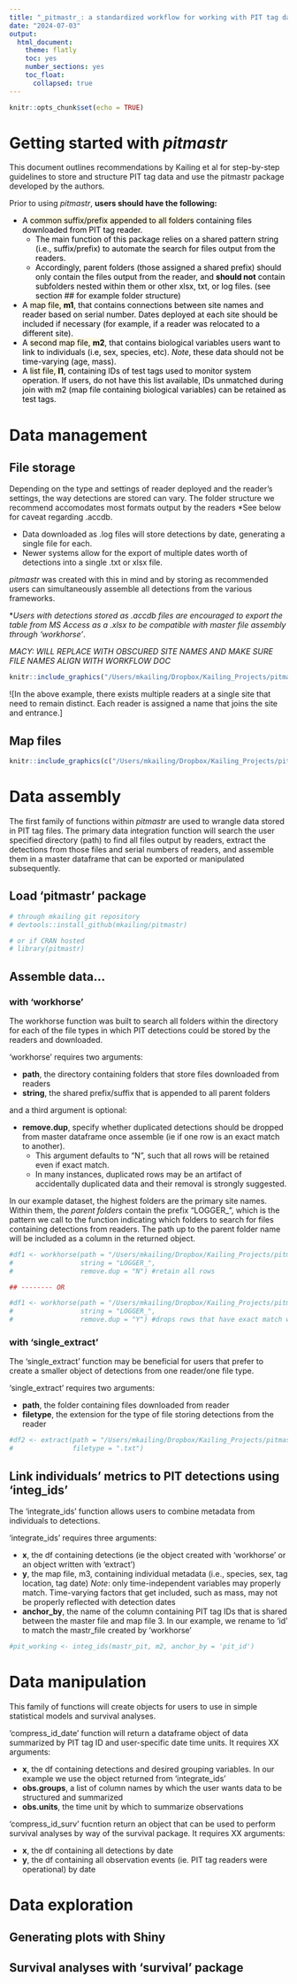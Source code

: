 ```yaml
---
title: "_pitmastr_: a standardized workflow for working with PIT tag data"
date: "2024-07-03"
output: 
  html_document:
    theme: flatly
    toc: yes
    number_sections: yes
    toc_float:
      collapsed: true
---
```


```r
knitr::opts_chunk$set(echo = TRUE)
```

# Getting started with _pitmastr_

This document outlines recommendations by Kailing et al for step-by-step guidelines to store and structure PIT tag data and use the pitmastr package developed by the authors.

<div class = "alert alert-warning" role="alert">
Prior to using _pitmastr_, **users should have the following:**
</div>

<div style="color: black">
  - A <span style="background-color: #FFF9E4">common suffix/prefix appended to all folders</span> containing files downloaded from PIT tag reader. 
    - The main function of this package relies on a shared pattern string (i.e., suffix/prefix) to automate the search for files output from the readers. 
    - Accordingly, parent folders (those assigned a shared prefix) should only contain the files output from the reader, and **should not** contain subfolders nested within them or other xlsx, txt, or log files. (see section ## for example folder structure)
  - A <span style="background-color: #FFF9E4">map file, **m1**</span>, that contains connections between site names and reader based on serial number. Dates deployed at each site should be included if necessary (for example, if a reader was relocated to a different site).
  - A <span style="background-color: #FFF9E4">second map file, **m2**</span>, that contains biological variables users want to link to individuals (i.e, sex, species, etc). *Note*, these data should not be time-varying (age, mass).
  - A <span style="background-color: #FFF9E4">list file, **l1**</span>, containing IDs of test tags used to monitor system operation. If users, do not have this list available, IDs unmatched during join with m2 (map file containing biological variables) can be retained as test tags.
</div>

# Data management

## File storage

Depending on the type and settings of reader deployed and the reader's settings, the way detections are stored can vary. The folder structure we recommend accomodates most formats output by the readers *See below for caveat regarding .accdb. 

  - Data downloaded as .log files will store detections by date, generating a single file for each. 
  - Newer systems allow for the export of multiple dates worth of detections into a single .txt or xlsx file. 
  
_pitmastr_ was created with this in mind and by storing as recommended users can simultaneously assemble all detections from the various frameworks.

*_Users with detections stored as .accdb files are encouraged to export the table from MS Access as a .xlsx to be compatible with master file assembly through 'workhorse'_.

_MACY: WILL REPLACE WITH OBSCURED SITE NAMES AND MAKE SURE FILE NAMES ALIGN WITH WORKFLOW DOC_
<center>

```r
knitr::include_graphics("/Users/mkailing/Dropbox/Kailing_Projects/pitmastr/images/folderstructure.png")
```

</center>

![In the above example, there exists multiple readers at a single site that need to remain distinct. Each reader is assigned a name that joins the site and entrance.]

## Map files

<center>

```r
knitr::include_graphics(c("/Users/mkailing/Dropbox/Kailing_Projects/pitmastr/images/m1_sernums.png","/Users/mkailing/Dropbox/Kailing_Projects/pitmastr/images/m2_indmeta.png"))
```

</center>

# Data assembly
The first family of functions within _pitmastr_ are used to wrangle data stored in PIT tag files. The primary data integration function will search the user specified directory (path) to find all files output by readers, extract the detections from those files and serial numbers of readers, and assemble them in a master dataframe that can be exported or manipulated subsequently.

## Load 'pitmastr' package
```r
# through mkailing git repository
# devtools::install_github(mkailing/pitmastr)

# or if CRAN hosted
# library(pitmastr)
```

## Assemble data...

### with **'workhorse'**
The workhorse function was built to search all folders within the directory for each of the file types in which PIT detections could be stored by the readers and downloaded.

'workhorse' requires two arguments: 

  - **path**, the directory containing folders that store files downloaded from readers
  - **string**, the shared prefix/suffix that is appended to all parent folders
  
and a third argument is optional:

  - **remove.dup**, specify whether duplicated detections should be dropped from master dataframe once assemble (ie if one row is an exact match to another). 
    - This argument defaults to "N", such that all rows will be retained even if exact match. 
    - In many instances, duplicated rows may be an artifact of accidentally duplicated data and their removal is strongly suggested.

In our example dataset, the highest folders are the primary site names. Within them, the *_parent folders_* contain the prefix "LOGGER_", which is the pattern we call to the function indicating which folders to search for files containing detections from readers. The path up to the parent folder name will be included as a column in the returned object.

```r
#df1 <- workhorse(path = "/Users/mkailing/Dropbox/Kailing_Projects/pitmastr/test_MW",
#                 string = "LOGGER_",
#                 remove.dup = "N") #retain all rows

## -------- OR

#df1 <- workhorse(path = "/Users/mkailing/Dropbox/Kailing_Projects/pitmastr/test_MW",
#                 string = "LOGGER_",
#                 remove.dup = "Y") #drops rows that have exact match with previous row (keeps single detection)

```


### with **'single_extract'**
The 'single_extract' function may be beneficial for users that prefer to create a smaller object of detections from one reader/one file type.

'single_extract' requires two arguments:

  - **path**, the folder containing files downloaded from reader
  - **filetype**, the extension for the type of file storing detections from the reader

```r
#df2 <- extract(path = "/Users/mkailing/Dropbox/Kailing_Projects/pitmastr/test_MW/pitmastr_test", 
#               filetype = ".txt")
```


## Link individuals' metrics to PIT detections using 'integ_ids'
The 'integrate_ids' function allows users to combine metadata from individuals to detections. 

'integrate_ids' requires three arguments:

  - **x**, the df containing detections (ie the object created with 'workhorse' or an object written with 'extract')
  - **y**, the map file, m3, containing individual metadata (i.e., species, sex, tag location, tag date) 
    _Note_: only time-independent variables may properly match. Time-varying factors that get included, such as mass, may not be properly reflected with detection dates
  - **anchor_by**, the name of the column containing PIT tag IDs that is shared between the master file and map file 3. In our example, we rename to 'id' to match the mastr_file created by 'workhorse'

```r
#pit_working <- integ_ids(mastr_pit, m2, anchor_by = 'pit_id')
```


# Data manipulation
This family of functions will create objects for users to use in simple statistical models and survival analyses.

'compress_id_date' function will return a dataframe object of data summarized by PIT tag ID and user-specific date time units. It requires XX arguments:

  - **x**, the df containing detections and desired grouping variables. In our example we use the object returned from 'integrate_ids'
  - **obs.groups**, a list of column names by which the user wants data to be structured and summarized
  - **obs.units**, the time unit by which to summarize observations
  
'compress_id_surv' fucntion return an object that can be used to perform survival analyses by way of the survival package. It requires XX arguments:

  - **x**, the df containing all detections by date
  - **y**, the df containing all observation events (ie. PIT tag readers were operational) by date


# Data exploration

## Generating plots with Shiny

## Survival analyses with 'survival' package
